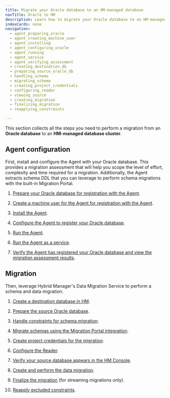 ```yaml
---
title: Migrate your Oracle database to an HM-managed database
navTitle: Oracle to HM
description: Learn how to migrate your Oracle database to an HM-managed database.
indexCards: none
navigation:
  - agent_preparing_oracle
  - agent_creating_machine_user
  - agent_installing
  - agent_configuring_oracle
  - agent_running
  - agent_service
  - agent_verifying_assessment
  - creating_destination_db
  - preparing_source_oracle_db
  - handling_schema
  - migrating_schema
  - creating_project_credentials
  - configuring_reader
  - viewing_source
  - creating_migration
  - finalizing_migration
  - reapplying_constraints

---
```


This section collects all the steps you need to perform a migration from an **Oracle database** to an **HM-managed database cluster**. 

## Agent configuration

First, install and configure the Agent with your Oracle database. This provides a migration assessment that will help you scope the level of effort, complexity and time required for a migration. Additionally, the Agent extracts schema DDL that you can leverage to perform schema migrations with the built-in Migration Portal.

1.  [Prepare your Oracle database for registration with the Agent](agent_preparing_oracle).

1.  [Create a machine user for the Agent for registration with the Agent](agent_creating_machine_user).

1.  [Install the Agent](agent_installing).

1.  [Configure the Agent to register your Oracle database](agent_configuring_oracle).

1.  [Run the Agent](agent_running).

1.  [Run the Agent as a service](agent_service).

1.  [Verify the Agent has registered your Oracle database and view the migration assessment results](agent_verifying_assessment).

## Migration

Then, leverage Hybrid Manager's Data Migration Service to perform a schema and data migration.

1.  [Create a destination database in HM](creating_destination_db).

1.  [Prepare the source Oracle database](preparing_source_oracle_db). 

1.  [Handle constraints for schema migration](handling_schema). 

1.  [Migrate schemas using the Migration Portal integration](migrating_schema). 

1.  [Create project credentials for the migration](creating_project_credentials). 

1.  [Configure the Reader](configuring_reader). 

1.  [Verify your source database appears in the HM Console](viewing_source).

1.  [Create and perform the data migration](creating_migration). 

1.  [Finalize the migration](finalizing_migration) (for streaming migrations only).

1.  [Reapply excluded constraints](reapplying_constraints). 
